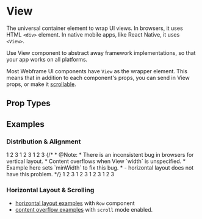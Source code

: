 
# View

<AssetCard className='float-right margin' component={View} />

The universal container element to wrap UI views. In browsers, it uses HTML `<div>` element. In native mobile apps, like React Native, it uses `<View>`.

Use View component to abstract away framework implementations, so that your app works on all platforms.

Most Webframe UI components have `View` as the wrapper element. This means that in addition to each component's props, you can send in View props, or make it [scrollable](Scroll).

## Prop Types

<PropsTable component={View} />

## Examples

### Distribution & Alignment

<CodeExample desc='Default - vertical layout'>
  <View className='border-primary' style={{borderWidth: 3}}>
    <Text className='padding border'>1</Text>
    <Text className='padding border'>2</Text>
    <Text className='padding border'>3</Text>
  </View>
</CodeExample>

<CodeExample desc='Reverse items rendering order'>
  <View reverse className='border-primary' style={{borderWidth: 3}}>
    <Text className='padding border'>1</Text>
    <Text className='padding border'>2</Text>
    <Text className='padding border'>3</Text>
  </View>
</CodeExample>

<CodeExample desc='Scrollable content without `scroll` mode enabled'>
  <View className='scrollable border-primary'
        style={{borderWidth: 3, maxHeight: '100px'}}>
    <Text className='padding border'>1</Text>
    <Text className='padding border'>2</Text>
    <Text className='padding border'>3</Text>
  </View>
</CodeExample>

<CodeExample desc='Wrap overflow items vertically, with gaps in between, like grid layout'>
  {/*
    * @Note:
    * There is an inconsistent bug in browsers for vertical layout.
    * Content overflows when View `width` is unspecified.
    * Example here sets `minWidth` to fix this bug.
    * <Row> - horizontal layout does not have this problem.
    */}
  <View className='wrap gap border-primary'
        style={{borderWidth: 3, maxHeight: 140, minWidth: 200}}>
    <Text className='padding border'>1</Text>
    <Text className='padding border'>2</Text>
    <Text className='padding border'>3</Text>
  </View>
</CodeExample>

<CodeExample desc='Align items to the bottom'>
  <View className='bottom border-primary'
        style={{borderWidth: 3, minHeight: 240}}>
    <Text className='padding border'>1</Text>
    <Text className='padding border'>2</Text>
    <Text className='padding border'>3</Text>
  </View>
</CodeExample>

<CodeExample desc='Fill available space and center items'>
  <View fill className='center border-primary' style={{borderWidth: 3}}>
    <Text className='padding border'>1</Text>
    <Text className='padding border'>2</Text>
    <Text className='padding border'>3</Text>
  </View>
</CodeExample>

<CodeExample desc='Stretch items vertically and align to the right'>
  <View fill className='stretch right border-primary'
        style={{borderWidth: 3, minHeight: 240}}>
    <Text className='padding border'>1</Text>
    <Text className='padding border'>2</Text>
    <Text className='padding border'>3</Text>
  </View>
</CodeExample>

### Horizontal Layout & Scrolling
- [horizontal layout examples](/docs/ui/components/Row#examples) with `Row` component
- [content overflow examples](/docs/ui/components/Scroll#examples) with `scroll` mode enabled.
